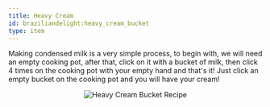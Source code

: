 ```yaml
---
title: Heavy Cream
id: braziliandelight:heavy_cream_bucket
type: item
---
```


Making condensed milk is a very simple process, to begin with, we will need an empty cooking pot, after that, click on it with a bucket of milk, then click 4 times on the cooking pot with your empty hand and that's it! Just click an empty bucket on the cooking pot and you will have your cream!

<p align="center">
    <img src="https://github.com/danbrown/deltaboxwiki/blob/main/docs/braziliandelight/.assets/vids/heavy_cream_bucket_recipe.gif?raw=true"
        alt="Heavy Cream Bucket Recipe"
        style={{width: "350px", height: "auto", imageRendering: "pixelated", marginRight: "8px"}}
    />
</p>